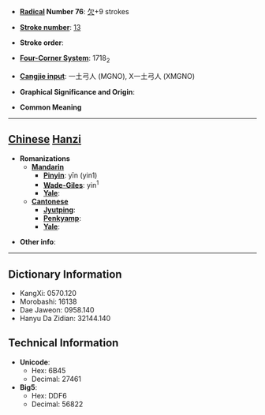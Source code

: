 * '''[[Wiktionary:Chinese radical index| Radical]] Number 76''': [[Wiktionary:Chinese radical index 欠|欠]]+9 strokes

* '''[[Wiktionary:Chinese total strokes index|Stroke number]]''': [[Wiktionary:Chinese total strokes index 13|13]]

* '''Stroke order''': 

* '''[[Wiktionary:Chinese four corner index|Four-Corner System]]''': 1718<sub>2</sub>

* '''[[Wiktionary:Chinese Cangjie index|Cangjie input]]''': 一土弓人 (MGNO), X一土弓人 (XMGNO)

* '''Graphical Significance and Origin''': 

* '''Common Meaning'''

----

== [[Chinese]] [[Hanzi]] ==

* '''Romanizations'''
** '''[[Mandarin]]'''
*** '''[[Pinyin]]''': yīn (yin1)
*** '''[[Wade-Giles]]''': yin<sup>1</sup>
*** '''[[Yale]]''': 
** '''[[Cantonese]]'''
*** '''[[Jyutping]]''':
*** '''[[Penkyamp]]''': 
*** '''[[Yale]]''': 

* '''Other info''': 

----

== Dictionary Information ==

* KangXi: 0570.120
* Morobashi: 16138
* Dae Jaweon: 0958.140
* Hanyu Da Zidian: 32144.140

== Technical Information ==

* '''Unicode''':
** Hex: 6B45
** Decimal: 27461
* '''Big5''':
** Hex: DDF6
** Decimal: 56822